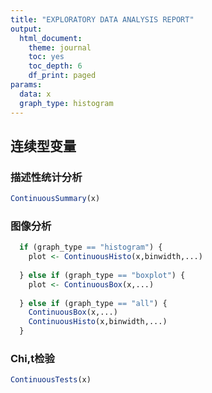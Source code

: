```yaml
---
title: "EXPLORATORY DATA ANALYSIS REPORT"
output:
  html_document: 
    theme: journal
    toc: yes
    toc_depth: 6
    df_print: paged
params:
  data: x
  graph_type: histogram
---
```


## 连续型变量

### 描述性统计分析

```r
ContinuousSummary(x)
```

### 图像分析

```r
  if (graph_type == "histogram") {
    plot <- ContinuousHisto(x,binwidth,...)
    
  } else if (graph_type == "boxplot") {
    plot <- ContinuousBox(x,...)
    
  } else if (graph_type == "all") {
    ContinuousBox(x,...)
    ContinuousHisto(x,binwidth,...)
  }

```

### Chi,t检验
``` r
ContinuousTests(x)
```
